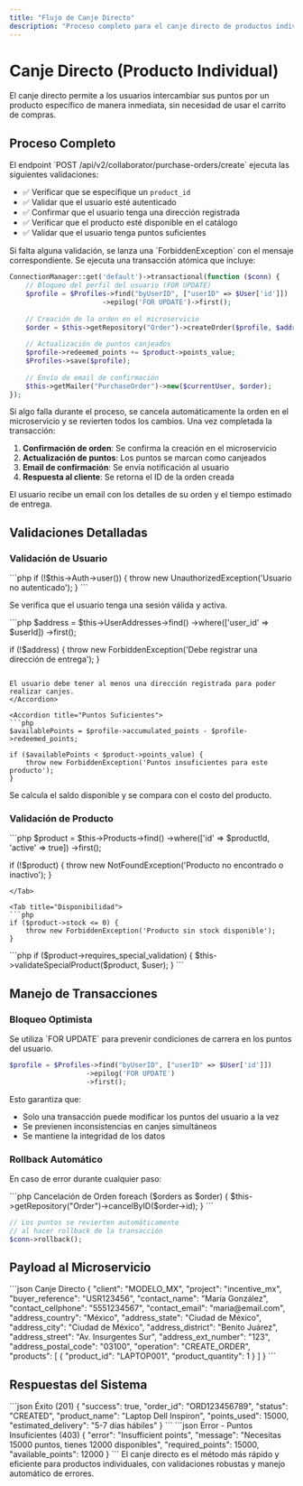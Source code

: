 ```yaml
---
title: "Flujo de Canje Directo"
description: "Proceso completo para el canje directo de productos individuales"
---
```


# Canje Directo (Producto Individual)

El canje directo permite a los usuarios intercambiar sus puntos por un producto específico de manera inmediata, sin necesidad de usar el carrito de compras.

## Proceso Completo

<Steps>
<Step title="Validación Inicial">
  El endpoint `POST /api/v2/collaborator/purchase-orders/create` ejecuta las siguientes validaciones:

  - ✅ Verificar que se especifique un `product_id`
  - ✅ Validar que el usuario esté autenticado
  - ✅ Confirmar que el usuario tenga una dirección registrada
  - ✅ Verificar que el producto esté disponible en el catálogo
  - ✅ Validar que el usuario tenga puntos suficientes

  <Warning>
  Si falta alguna validación, se lanza una `ForbiddenException` con el mensaje correspondiente.
  </Warning>
</Step>

<Step title="Transacción de Base de Datos">
  Se ejecuta una transacción atómica que incluye:

  ```php
  ConnectionManager::get('default')->transactional(function ($conn) {
      // Bloqueo del perfil del usuario (FOR UPDATE)
      $profile = $Profiles->find("byUserID", ["userID" => $User['id']])
                         ->epilog('FOR UPDATE')->first();
      
      // Creación de la orden en el microservicio
      $order = $this->getRepository("Order")->createOrder($profile, $address, $product->id);
      
      // Actualización de puntos canjeados
      $profile->redeemed_points += $product->points_value;
      $Profiles->save($profile);
      
      // Envío de email de confirmación
      $this->getMailer("PurchaseOrder")->new($currentUser, $order);
  });
  ```

  <Check>
  Si algo falla durante el proceso, se cancela automáticamente la orden en el microservicio y se revierten todos los cambios.
  </Check>
</Step>

<Step title="Confirmación y Notificación">
  Una vez completada la transacción:

  1. **Confirmación de orden**: Se confirma la creación en el microservicio
  2. **Actualización de puntos**: Los puntos se marcan como canjeados
  3. **Email de confirmación**: Se envía notificación al usuario
  4. **Respuesta al cliente**: Se retorna el ID de la orden creada

  <Tip>
  El usuario recibe un email con los detalles de su orden y el tiempo estimado de entrega.
  </Tip>
</Step>
</Steps>

## Validaciones Detalladas

### Validación de Usuario

<AccordionGroup>
<Accordion title="Autenticación">
```php
if (!$this->Auth->user()) {
    throw new UnauthorizedException('Usuario no autenticado');
}
```

Se verifica que el usuario tenga una sesión válida y activa.
</Accordion>

<Accordion title="Dirección de Entrega">
```php
$address = $this->UserAddresses->find()
    ->where(['user_id' => $userId])
    ->first();

if (!$address) {
    throw new ForbiddenException('Debe registrar una dirección de entrega');
}
```

El usuario debe tener al menos una dirección registrada para poder realizar canjes.
</Accordion>

<Accordion title="Puntos Suficientes">
```php
$availablePoints = $profile->accumulated_points - $profile->redeemed_points;

if ($availablePoints < $product->points_value) {
    throw new ForbiddenException('Puntos insuficientes para este producto');
}
```

Se calcula el saldo disponible y se compara con el costo del producto.
</Accordion>
</AccordionGroup>

### Validación de Producto

<Tabs>
<Tab title="Existencia">
```php
$product = $this->Products->find()
    ->where(['id' => $productId, 'active' => true])
    ->first();

if (!$product) {
    throw new NotFoundException('Producto no encontrado o inactivo');
}
```
</Tab>

<Tab title="Disponibilidad">
```php
if ($product->stock <= 0) {
    throw new ForbiddenException('Producto sin stock disponible');
}
```
</Tab>

<Tab title="Restricciones">
```php
if ($product->requires_special_validation) {
    $this->validateSpecialProduct($product, $user);
}
```
</Tab>
</Tabs>

## Manejo de Transacciones

### Bloqueo Optimista

<Warning>
Se utiliza `FOR UPDATE` para prevenir condiciones de carrera en los puntos del usuario.
</Warning>

```php
$profile = $Profiles->find("byUserID", ["userID" => $User['id']])
                   ->epilog('FOR UPDATE')
                   ->first();
```

Esto garantiza que:
- Solo una transacción puede modificar los puntos del usuario a la vez
- Se previenen inconsistencias en canjes simultáneos
- Se mantiene la integridad de los datos

### Rollback Automático

En caso de error durante cualquier paso:

<CodeGroup>
```php Cancelación de Orden
foreach ($orders as $order) {
    $this->getRepository("Order")->cancelByID($order->id);
}
```

```php Reversión de Puntos
// Los puntos se revierten automáticamente 
// al hacer rollback de la transacción
$conn->rollback();
```
</CodeGroup>

## Payload al Microservicio

<RequestExample>
```json Canje Directo
{
  "client": "MODELO_MX",
  "project": "incentive_mx",
  "buyer_reference": "USR123456",
  "contact_name": "María González",
  "contact_cellphone": "5551234567",
  "contact_email": "maria@email.com",
  "address_country": "México",
  "address_state": "Ciudad de México",
  "address_city": "Ciudad de México",
  "address_district": "Benito Juárez",
  "address_street": "Av. Insurgentes Sur",
  "address_ext_number": "123",
  "address_postal_code": "03100",
  "operation": "CREATE_ORDER",
  "products": [
    {
      "product_id": "LAPTOP001",
      "product_quantity": 1
    }
  ]
}
```
</RequestExample>

## Respuestas del Sistema

<ResponseExample>
```json Éxito (201)
{
  "success": true,
  "order_id": "ORD123456789",
  "status": "CREATED",
  "product_name": "Laptop Dell Inspiron",
  "points_used": 15000,
  "estimated_delivery": "5-7 días hábiles"
}
```
</ResponseExample>

<ResponseExample>
```json Error - Puntos Insuficientes (403)
{
  "error": "Insufficient points",
  "message": "Necesitas 15000 puntos, tienes 12000 disponibles",
  "required_points": 15000,
  "available_points": 12000
}
```
</ResponseExample>

<Check>
El canje directo es el método más rápido y eficiente para productos individuales, con validaciones robustas y manejo automático de errores.
</Check>